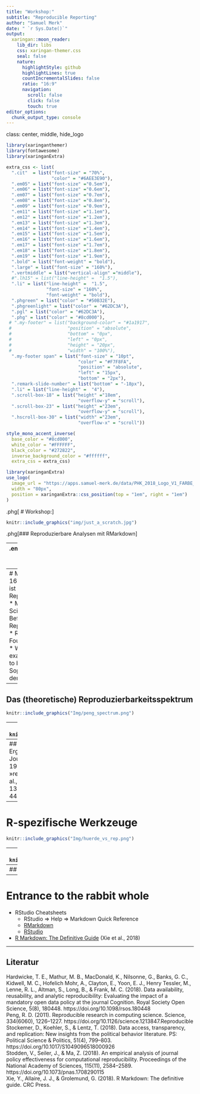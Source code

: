 ```yaml
---
title: "Workshop:"
subtitle: "Reproducible Reporting"
author: "Samuel Merk"
date: " `r Sys.Date()`"
output:
  xaringan::moon_reader:
    lib_dir: libs
    css: xaringan-themer.css
    seal: false
    nature:
      highlightStyle: github
      highlightLines: true
      countIncrementalSlides: false
      ratio: "16:9"
      navigation:
        scroll: false
        click: false
        touch: true
editor_options: 
  chunk_output_type: console
---
```

class: center,  middle, hide_logo


<head>
<script src="https://kit.fontawesome.com/994a28441d.js" crossorigin="anonymous"></script>
</head>

```r
library(xaringanthemer)
library(fontawesome)
library(xaringanExtra)

extra_css <- list(
  ".cit"  = list("font-size" = "70%",
                 "color" = "#6AEE3E90"),
  ".em05" = list("font-size" ="0.5em"),
  ".em06" = list("font-size" ="0.6em"),
  ".em07" = list("font-size" ="0.7em"),
  ".em08" = list("font-size" ="0.8em"),
  ".em09" = list("font-size" ="0.9em"),
  ".em11" = list("font-size" ="1.1em"),
  ".em12" = list("font-size" ="1.2em"),
  ".em13" = list("font-size" ="1.3em"),
  ".em14" = list("font-size" ="1.4em"),
  ".em15" = list("font-size" ="1.5em"),
  ".em16" = list("font-size" ="1.6em"),
  ".em17" = list("font-size" ="1.7em"),
  ".em18" = list("font-size" ="1.8em"),
  ".em19" = list("font-size" ="1.9em"),
  ".bold" = list("font-weight" = "bold"),
  ".large" = list("font-size" = "160%"),
  ".vertmiddle" = list("vertical-align" ="middle"),
  #".lh15" = list("line-height" =  "1.5"),
  ".li" = list("line-height" =  "1.5",
               "font-size" = "160%",
               "font-weight" = "bold"),
  ".phgreen" = list("color" = "#50B32E"),
  ".phgreenlight" = list("color" = "#62DC3A"),
  ".pgl" = list("color" = "#62DC3A"),
  ".phg" = list("color" = "#8cd000"),
 # ".my-footer" = list("background-color" = "#1a1917",
 #                     "position" = "absolute",
 #                     "bottom" = "0px",
 #                     "left" = "0px",
 #                     "height" = "20px",
 #                     "width" = "100%"),
  ".my-footer span" = list("font-size" = "10pt", 
                           "color" = "#F7F8FA",
                           "position" = "absolute",
                           "left" = "15px",
                           "bottom" = "2px"),
  ".remark-slide-number" = list("bottom" = "-18px"),
  ".li" = list("line-height" =  "4"),
  ".scroll-box-18" = list("height" ="18em",
                           "overflow-y" = "scroll"),
  ".scroll-box-23" = list("height" ="23em",
                           "overflow-y" = "scroll"),
  ".hscroll-box-30" = list("width" ="23em",
                           "overflow-x" = "scroll"))

style_mono_accent_inverse(
  base_color = "#8cd000",
  white_color = "#FFFFFF",
  black_color = "#272822",
  inverse_background_color = "#ffffff",
  extra_css = extra_css)

library(xaringanExtra)
use_logo(
  image_url = "https://apps.samuel-merk.de/data/PHK_2018_Logo_V1_FARBE_NUR_PH.svg",
  width = "80px",
  position = xaringanExtra::css_position(top = "1em", right = "1em")
)
```


.phg[
# Workshop:]

```r
knitr::include_graphics("img/just_a_scratch.jpg")
```

.phg[### Reproduzierbare Analysen mit RMarkdown]

---  
.em14[.phg[Samuel Merk | PH Karlsruhe]]

`r typedjs::typed(c("Hallo und 💚-lich Willkommen!", "Der Workshop soll eine Hands-On Einführung in RMarkdown sein.", "Wichtig wäre dazu, dass ihr R und RStudio installiert habt sowie die R-Pakete {rmarkdown} und {tinytex}"), typeSpeed = 80, backSpeed = 20, backDelay = 3000, loop = T, contentType = "html")` 


---
# Mein Plan bis 16:00
.large[
* Was ist Reproduzierbarkeit?
* Meta-Scientifische Befunde zur Reproduzierbarkeit
* RMarkdown
    * Founding principles
    * Worked out example
    * Example to be worked out
    * Sophistications on demand]

---
## Das (theoretische) Reproduzierbarkeitsspektrum
```r
knitr::include_graphics("Img/peng_spectrum.png")
```

---
## Die (reale) Verteilung auf diesem Spektrum I
```r
knitr::include_graphics("Img/screenshot_hardwicke.jpg")
```

---
## Die (reale) Verteilung auf diesem Spektrum II
* Ergebnisse aus Stockemer et al. (2018):
    * Drei politikwiss. Journals (71 Artikel)
        * 32 exakt replizierbare Analysen
        * 19 »minor errors«
        * 3 »significantly different«
        * 16 »replication was not possible« 
* Ergebnisse aus Stodden et al., (2018):
    * Zwei Jahrgänge _Science_ (204 Artikel)
        * In 13% Informationen zum Bezug von Daten oder Code
        * In 44% Artefakte beziehbar
        * In 26% Reproduzierbarkeit 

---   
# R-spezifische Werkzeuge        
```r
knitr::include_graphics("Img/huerde_vs_rep.png")
```

---
class: inverse
```r
knitr::include_graphics("img/rmarkdown_wizards.png")
```

---
## How it works
```r
knitr::include_graphics("img/rmd_outputs.png")
```


---
# Entrance to the rabbit whole 
* RStudio Cheatsheets
    * RStudio $\Rightarrow$ Help $\Rightarrow$ Markdown Quick Reference
    * [RMarkdown](https://github.com/rstudio/cheatsheets/blob/main/rmarkdown-2.0.pdf)
    * [RStudio](https://github.com/rstudio/cheatsheets/blob/main/rstudio-ide.pdf)
* [R Markdown: The Definitive Guide](https://bookdown.org/yihui/rmarkdown/) (Xie et al., 2018)    


---
## Literatur
Hardwicke, T. E., Mathur, M. B., MacDonald, K., Nilsonne, G., Banks, G. C., Kidwell, M. C., Hofelich Mohr, A., Clayton, E., Yoon, E. J., Henry Tessler, M., Lenne, R. L., Altman, S., Long, B., & Frank, M. C. (2018). Data availability, reusability, and analytic reproducibility: Evaluating the impact of a mandatory open data policy at the journal Cognition. Royal Society Open Science, 5(8), 180448. https://doi.org/10.1098/rsos.180448  
Peng, R. D. (2011). Reproducible research in computing science. Science, 334(6060), 1226–1227. https://doi.org/10.1126/science.1213847.Reproducible  
Stockemer, D., Koehler, S., & Lentz, T. (2018). Data access, transparency, and replication: New insights from the political behavior literature. PS: Political Science & Politics, 51(4), 799–803. https://doi.org/10.1017/S1049096518000926  
Stodden, V., Seiler, J., & Ma, Z. (2018). An empirical analysis of journal policy effectiveness for computational reproducibility. Proceedings of the National Academy of Sciences, 115(11), 2584–2589. https://doi.org/10.1073/pnas.1708290115  
Xie, Y., Allaire, J. J., & Grolemund, G. (2018). R Markdown: The definitive guide. CRC Press.


